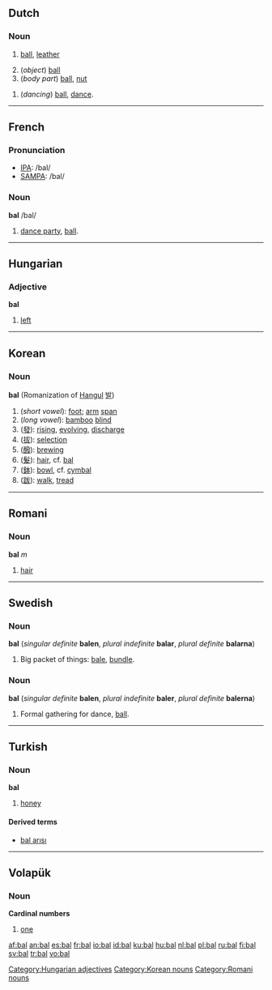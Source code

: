 {{see|bál|bål|baḻ|ball|Ball}}

==Dutch==

===Noun===
{{nl-noun|g=m|ballen|balletje}}

# {{sports}} [[ball]], [[leather]]
# (''object'') [[ball]]
# (''body part'') [[ball]], [[nut]]

{{nl-noun|g=n|bals|balletje}}

# (''dancing'') [[ball]], [[dance]].

----

==French==

===Pronunciation===
*[[w:IPA|IPA]]: /bal/
*[[w:SAMPA|SAMPA]]: /bal/

===Noun===
{{fr-infl-noun|sm=bal|sf=bale|pm=bals|pf=bales|smp=bal|sfp=bal|pmp=bal|pfp=bal}}
'''bal''' /bal/ {{m}}
# [[dance party]], [[ball]].

----

==Hungarian==

===Adjective===
'''bal'''
# [[left]]

[[Category:Hungarian adjectives]]

----

==Korean==

===Noun===
'''bal''' (Romanization of [[w:Hangul|Hangul]] [[발]])

# (''short vowel''): [[foot]]; [[arm]] [[span]]
# (''long vowel''): [[bamboo]] [[blind]]
# ([[發]]): [[rising]], [[evolving]], [[discharge]] 
# ([[拔]]): [[selection]] 
# ([[醱]]): [[brew]]ing 
# ([[髮]]): [[hair]], cf. [[bal#Romani|bal]] 
# ([[鉢]]): [[bowl]], cf. [[cymbal]]
# ([[跋]]): [[walk]], [[tread]] 

[[Category:Korean nouns]]

----

==Romani==
===Noun===
'''bal''' ''m''

# [[hair]]

[[Category:Romani nouns]]

----

==Swedish==
===Noun===
'''bal''' {{c}} (''singular definite'' '''balen''', ''plural indefinite'' '''balar''', ''plural definite'' '''balarna''')

# Big packet of things: [[bale]], [[bundle]].

===Noun===
'''bal''' {{c}} (''singular definite'' '''balen''', ''plural indefinite'' '''baler''', ''plural definite'' '''balerna''')

# Formal gathering for dance, [[ball]].

----

==Turkish==
===Noun===
'''bal'''
# [[honey]]

====Derived terms====
*[[bal arısı]]

----

==Volapük==
===Noun===
'''Cardinal numbers'''
# [[one]]

[[af:bal]]
[[an:bal]]
[[es:bal]]
[[fr:bal]]
[[io:bal]]
[[id:bal]]
[[ku:bal]]
[[hu:bal]]
[[nl:bal]]
[[pl:bal]]
[[ru:bal]]
[[fi:bal]]
[[sv:bal]]
[[tr:bal]]
[[vo:bal]]